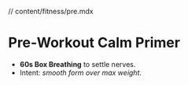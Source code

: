 // content/fitness/pre.mdx

# Pre-Workout Calm Primer

- **60s Box Breathing** to settle nerves.  
- Intent: *smooth form over max weight*.
